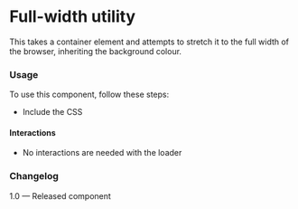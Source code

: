
<Meta of={FullWidthStories} />

# Full-width utility

This takes a container element and attempts to stretch it to the full width of the browser, inheriting the background colour.

<Canvas>
  <Story of={FullWidthStories.FullWidth} />
</Canvas>

### Usage

To use this component, follow these steps:

* Include the CSS

#### Interactions

* No interactions are needed with the loader

### Changelog

1.0 — Released component
